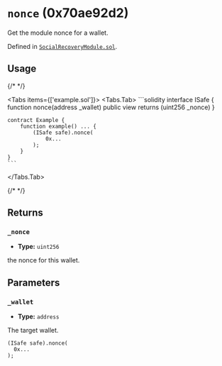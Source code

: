 




# `nonce` (0x70ae92d2)



Get the module nonce for a wallet.




Defined in [`SocialRecoveryModule.sol`](https://github.com/safe-global/safe-modules/tree/recovery/v0.1.0/modules/recovery/contracts/generated-markups/candide-contracts/contracts/modules/social_recovery/SocialRecoveryModule.sol#Lundefined).


## Usage

{/* <!-- vale off --> */}

<Tabs items={['example.sol']}>
  <Tabs.Tab>
    ```solidity
    interface ISafe {
        function nonce(address _wallet) public view returns (uint256 _nonce)
    }

    contract Example {
        function example() ... {
            (ISafe safe).nonce(
                0x...
            );
        }
    }
    ```
  </Tabs.Tab>
</Tabs>

{/* <!-- vale on --> */}

## Returns

### `_nonce`

  - **Type:** `uint256`

  the nonce for this wallet.




## Parameters

### `_wallet`

  - **Type:** `address`

  The target wallet.

  ```solidity focus=2
  (ISafe safe).nonce(
    0x...
  );
  ```





